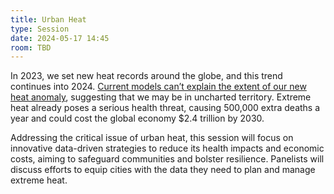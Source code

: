 ```yaml
---
title: Urban Heat
type: Session
date: 2024-05-17 14:45
room: TBD
---
```

In 2023, we set new heat records around the globe, and this trend continues into 2024. [Current models can’t explain the extent of our new heat anomaly](https://www.nature.com/articles/d41586-024-00816-z), suggesting that we may be in uncharted territory. Extreme heat already poses a serious health threat, causing 500,000 extra deaths a year and could cost the global economy $2.4 trillion by 2030. 

Addressing the critical issue of urban heat, this session will focus on innovative data-driven strategies to reduce its health impacts and economic costs, aiming to safeguard communities and bolster resilience. Panelists will discuss efforts to equip cities with the data they need to plan and manage extreme heat.